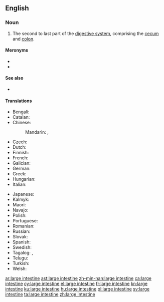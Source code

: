 {{also|large-intestine}}
==English==
{{wikipedia}}

===Noun===
{{en-noun|head=[[large]] [[intestine]]}}

# {{lb|en|anatomy}} The second to last part of the [[digestive system]], comprising the [[cecum]] and [[colon]].

====Meronyms====
* {{l|en|caecum}}
* {{l|en|colon}}

====See also====
* {{l|en|small intestine}}

====Translations====
{{trans-top|bodily organ}}
* Bengali: {{t|bn|বৃহদান্ত্র|sc=Beng}}
* Catalan: {{t|ca|intestí gros|m}}
* Chinese:
*: Mandarin: {{t+|cmn|大腸|sc=Hani}}, {{t+|cmn|大肠|tr=dàcháng|sc=Hani}}
* Czech: {{t+|cs|tlusté střevo|n}}
* Dutch: {{t+|nl|dikke darm|m}}
* Finnish: {{t+|fi|paksusuoli}}
* French: {{t+|fr|gros intestin|m}}
* Galician: {{t+|gl|intestino groso|m}}
* German: {{t+|de|Dickdarm|m}}
* Greek: {{t+|el|παχύ έντερο|n}}
* Hungarian: {{t+|hu|vastagbél}}
* Italian: {{t+|it|intestino crasso|m}}
{{trans-mid}}
* Japanese: {{t+|ja|大腸|tr=[[だいちょう]], daichō}}
* Kalmyk: {{t|xal|һолһа}}
* Maori: {{t|mi|kōpiro nui}}
* Navajo: {{t|nv|achʼíídííl}}
* Polish: {{t+|pl|jelito grube|n}}
* Portuguese: {{t+|pt|intestino grosso|m}}
* Romanian: {{t|ro|intestin gros|n}}
* Russian: {{t+|ru|то́лстая кишка́|f}}
* Slovak: {{t|sk|hrubé črevo}}
* Spanish: {{t+|es|intestino grueso|m}}
* Swedish: {{t+|sv|tjocktarm|c}}
* Tagalog: {{t|tl|bitukang malaki}}, {{t|tl|isaw}}
* Telugu: {{t|te|పెద్ద పేగు}}
* Turkish: {{t|tr|kalın barsak}}
* Welsh: {{t|cy|coluddyn mawr|m}}
{{trans-bottom}}

[[ar:large intestine]]
[[ast:large intestine]]
[[zh-min-nan:large intestine]]
[[ca:large intestine]]
[[cy:large intestine]]
[[el:large intestine]]
[[fr:large intestine]]
[[kn:large intestine]]
[[ku:large intestine]]
[[hu:large intestine]]
[[pl:large intestine]]
[[sv:large intestine]]
[[ta:large intestine]]
[[zh:large intestine]]